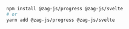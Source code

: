 ```bash
npm install @zag-js/progress @zag-js/svelte
# or
yarn add @zag-js/progress @zag-js/svelte
```
